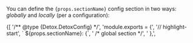 
<p>
  You can define the <code>{props.sectionName}</code> config section in two
  ways: <i>globally</i> and <i>locally</i> (per a configuration):
</p>

<CodeBlock title=".detoxrc.js" language="javascript">
  {[
    '/** @type {Detox.DetoxConfig} */',
    'module.exports = {',
    '// highlight-start',
    `  ${props.sectionName}: {`,
    '    /* global section */',
    '  },',
</CodeBlock>
